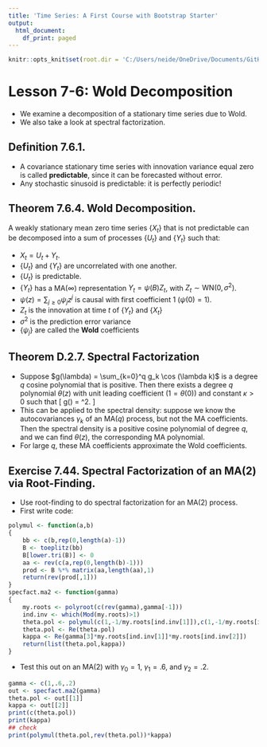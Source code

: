 ```yaml
---
title: 'Time Series: A First Course with Bootstrap Starter'
output:
  html_document:
    df_print: paged
---
```


```r
knitr::opts_knit$set(root.dir = 'C:/Users/neide/OneDrive/Documents/GitHub/BEwebinar/Data')
```

# Lesson 7-6: Wold Decomposition

- We examine a decomposition of a stationary time series due to Wold.
- We also take a look at spectral factorization.

## Definition 7.6.1.

- A covariance stationary time series with innovation variance equal zero is called
**predictable**, since it can be forecasted without error.
- Any stochastic sinusoid is predictable: it is perfectly periodic!

## Theorem 7.6.4. Wold Decomposition.

A weakly stationary mean zero time series $\{ X_t \}$ that is not predictable can be
decomposed into a sum of processes $\{ U_t \}$ and $\{ Y_t \}$ such that:

- $X_t = U_t + Y_t$.
- $\{U_t \}$ and $\{ Y_t \}$ are uncorrelated with one another.
- $\{ U_t \}$ is predictable.
- $\{ Y_t \}$ has a MA($\infty$) representation $Y_t = \psi (B) Z_t$, 
with $Z_t \sim \mbox{WN} (0, \sigma^2)$.
- $\psi (z) = \sum_{j \geq 0} \psi_j z^j$ is causal with first coefficient $1$
($\psi (0) = 1$).
- $Z_t$ is the innovation at time $t$ of $\{ Y_t \}$ and $\{ X_t \}$
- $\sigma^2$ is the prediction error variance
- $\{ \psi_j \}$ are called the **Wold** coefficients

## Theorem D.2.7. Spectral Factorization

- Suppose $g(\lambda) = \sum_{k=0}^q g_k \cos (\lambda k)$ is a degree $q$ cosine polynomial
that is positive. Then there exists a degree $q$ polynomial $\theta (z)$ with unit
leading coefficient ($1 = \theta (0)$) and constant $\kappa >0$ such that
\[
 g(\lambda) = \kappa {| \theta (e^{-i \lambda}) |}^2.
\]
- This can be applied to the spectral density: suppose we know the autocovariances
$\gamma_k$ of an MA($q$) process, but not the MA coefficients. Then the spectral density is
a positive cosine polynomial of degree $q$, and we can find $\theta (z)$, the 
corresponding MA polynomial.
- For large $q$, these MA coefficients approximate the Wold coefficients.

## Exercise 7.44. Spectral Factorization of an MA(2) via Root-Finding.

- Use root-finding to do spectral factorization for an MA($2$) process.
- First write code:

```r
polymul <- function(a,b) 
{
	bb <- c(b,rep(0,length(a)-1))
	B <- toeplitz(bb)
	B[lower.tri(B)] <- 0
	aa <- rev(c(a,rep(0,length(b)-1)))
	prod <- B %*% matrix(aa,length(aa),1)
	return(rev(prod[,1]))
}
specfact.ma2 <- function(gamma)
{
	my.roots <-	polyroot(c(rev(gamma),gamma[-1]))
	ind.inv <- which(Mod(my.roots)>1)	
	theta.pol <- polymul(c(1,-1/my.roots[ind.inv[1]]),c(1,-1/my.roots[ind.inv[2]]))	
	theta.pol <- Re(theta.pol)
	kappa <- Re(gamma[3]*my.roots[ind.inv[1]]*my.roots[ind.inv[2]])
	return(list(theta.pol,kappa))
}
```

- Test this out on an MA(2) with $\gamma_0 = 1$, $\gamma_1 = .6$, and $\gamma_2 = .2$. 

```r
gamma <- c(1,.6,.2)
out <- specfact.ma2(gamma)
theta.pol <- out[[1]]
kappa <- out[[2]]
print(c(theta.pol))
print(kappa)
## check
print(polymul(theta.pol,rev(theta.pol))*kappa)
```



